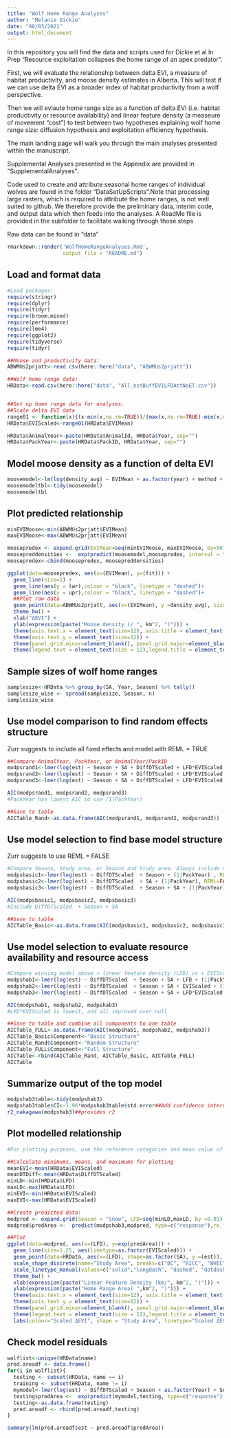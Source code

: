 ---
title: "Wolf Home Range Analyses"
author: "Melanie Dickie"
date: "08/03/2021"
output: html_document
---

In this repository you will find the data and scripts used for Dickie et al In Prep "Resource exploitation collapses the home range of an apex predator". 

First, we will evaluate the relationship between delta EVI, a measure of habitat productivity, and moose density estimates in Alberta. This will test if we can use delta EVI as a broader index of habitat productivity from a wolf perspective. 

Then we will evlaute home range size as a function of delta EVI (i.e. habitat productivity or resource availability) and linear feature density (a measeure of movement "cost") to test between two hypotheses explaining wolf home range size: diffusion hypothesis and exploitation efficiency hypothesis. 

The main landing page will walk you through the main analyses presented within the manuscript.

Supplemental Analyses presented in the Appendix are provided in "SupplementalAnalyses".

Code used to create and attribute seasonal home ranges of individual wolves are found in the folder "DataSetUpScripts".Note that processing large rasters, which is required to attribute the home ranges, is not well suited to github. We therefore provide the preliminary data, interim code, and output data which then feeds into the analyses. A ReadMe file is provided in the subfolder to facilitate walking through those steps

Raw data can be found in "data"

```{r render, eval=FALSE, message=FALSE, warning=FALSE, include=FALSE, results='hide'}
rmarkdown::render('WolfHomeRangeAnalyses.Rmd',
                  output_file = "README.md")
```

## Load and format data
```{r, message=FALSE, warning=FALSE}

#Load packages:
require(stringr)
require(dplyr)
require(tidyr)
require(broom.mixed)
require(performance)
require(lme4)
require(ggplot2)
require(tidyverse)
require(tidyr)

##Moose and productivity data:
ABWMUs2prjatt<-read.csv(here::here("data", "ABWMUs2prjatt"))

##Wolf home range data:
HRData<-read.csv(here::here("data", "All_estBuffEVILFDAttNoET.csv"))


##Set up home range data for analyses:
##Scale delta EVI data
range01 <- function(x){(x-min(x,na.rm=TRUE))/(max(x,na.rm=TRUE)-min(x,na.rm=TRUE))}
HRData$EVIScaled<-range01(HRData$EVIMean)

HRData$AnimalYear<-paste(HRData$AnimalId, HRData$Year, sep="")
HRData$PackYear<-paste(HRData$PackID, HRData$Year, sep="")

```

## Model moose density as a function of delta EVI

```{r}
moosemodel<-lm(log(density_avg) ~ EVIMean + as.factor(year) + method + region, data = ABWMUs2prjatt)
moosemodeltbl<-tidy(moosemodel)
moosemodeltbl

```

## Plot predicted relationship

``` {r}
minEVIMoose<-min(ABWMUs2prjatt$EVIMean)
maxEVIMoose<-max(ABWMUs2prjatt$EVIMean)

moosepredex <- expand.grid(EVIMean=seq(minEVIMoose, maxEVIMoose, by=50), year = "2014", method = "distance", region = "boreal")
moosepreddensities <-  exp(predict(moosemodel,moosepredex, interval = "confidence"))
moosepredex<-cbind(moosepredex, moosepreddensities)

ggplot(data=moosepredex, aes(x=(EVIMean), y=(fit))) +
  geom_line(size=1) +
  geom_line(aes(y = lwr),colour = "black", linetype = "dashed")+
  geom_line(aes(y = upr),colour = "black", linetype = "dashed")+
  ##Plot raw data
  geom_point(data=ABWMUs2prjatt, aes(x=(EVIMean), y =density_avg), size=2)+
  theme_bw() +  
  xlab("ΔEVI") +
  ylab(expression(paste("Moose density (/ ", km^2, ")"))) +
  theme(axis.text.x = element_text(size=12), axis.title = element_text(size=14) ) + 
  theme(axis.text.y = element_text(size=12)) + 
  theme(panel.grid.minor=element_blank(), panel.grid.major=element_blank()) + 
  theme(legend.text = element_text(size = 12),legend.title = element_text(size = 14), legend.position="top", legend.box = "vertical")

```

## Sample sizes of wolf home ranges

```{r}
samplesize<-HRData %>% group_by(SA, Year, Season) %>% tally()
samplesize_wise <- spread(samplesize, Season, n)
samplesize_wise
```

## Use model comparison to find random effects structure

Zurr suggests to include all fixed effects and model with REML = TRUE
```{r}
##Compare AnimalYear, PackYear, or AnimalYear/PackID
modpsrand1<-lmer(log(est) ~ Season + SA + DiffDTScaled + LFD*EVIScaled + (1|AnimalYear), REML=TRUE, data = HRData)
modpsrand2<-lmer(log(est) ~ Season + SA + DiffDTScaled + LFD*EVIScaled + (1|PackYear), REML=TRUE, data = HRData)
modpsrand3<-lmer(log(est) ~ Season + SA + DiffDTScaled + LFD*EVIScaled + (1|AnimalYear/PackID), REML=TRUE, data = HRData)

AIC(modpsrand1, modpsrand2, modpsrand3)
#PackYear has lowest AIC so use (1|PackYear)

##Save to table
AICTable_Rand<-as.data.frame(AIC(modpsrand1, modpsrand2, modpsrand3))
```

## Use model selection to find base model structure

Zurr suggests to use REML = FALSE
```{r}
#Compare Season, Study area, or Season and Study area. Always include monitoring period (scaled)
modpsbasic1<-lmer(log(est) ~ DiffDTScaled  + Season + (1|PackYear) , REML=FALSE, data = HRData)
modpsbasic2<-lmer(log(est) ~ DiffDTScaled  + SA + (1|PackYear), REML=FALSE, data = HRData) #SA=StudyArea
modpsbasic3<-lmer(log(est) ~ DiffDTScaled  + Season + SA + (1|PackYear), REML=FALSE, data = HRData)

AIC(modpsbasic1, modpsbasic2, modpsbasic3)
#Include DiffDTScaled  + Season + SA

##Save to table
AICTable_Basic<-as.data.frame(AIC(modpsbasic1, modpsbasic2, modpsbasic3))

```

## Use model selection to evaluate resource availability and resource access
```{r}
#Compare winning model above + linear feature density (LFD) vs + EVIScaled vs + LFD*EVIScaled
modpshab1<-lmer(log(est) ~ DiffDTScaled  + Season + SA + LFD + (1|PackYear), REML=FALSE, data = HRData)
modpshab2<-lmer(log(est) ~ DiffDTScaled  + Season + SA + EVIScaled + (1|PackYear), REML=FALSE, data = HRData)
modpshab3<-lmer(log(est) ~ DiffDTScaled  + Season + SA + LFD*EVIScaled + (1|PackYear), REML=FALSE, data = HRData)

AIC(modpshab1, modpshab2, modpshab3)
#LFD*EVIScaled is lowest, and all improved over null

##Save to table and combine all components to one table
AICTable_FULL<-as.data.frame(AIC(modpshab1, modpshab2, modpshab3))
AICTable_Basic$Component<-"Basic Structure"
AICTable_Rand$Component<-"Random Structure"
AICTable_FULL$Component<-"Full Structure"
AICTable<-rbind(AICTable_Rand, AICTable_Basic, AICTable_FULL)
AICTable
```

## Summarize output of the top model

```{r message=FALSE, warning=FALSE}

modpshab3table<-tidy(modpshab3)
modpshab3table$CI<-1.96*modpshab3table$std.error##Add confidence interval
r2_nakagawa(modpshab3)##provides r2

```

## Plot modelled relationship

```{r message=FALSE, warning=FALSE}
#For plotting purposes, use the reference categories and mean value of continuous variables

##Calculate minimums, means, and maximums for plotting
meanEVI<-mean(HRData$EVIScaled)
meanDTDiff<-mean(HRData$DiffDTScaled)
minLD<-min(HRData$LFD)
maxLD<-max(HRData$LFD)
minEVI<-min(HRData$EVIScaled)
maxEVI<-max(HRData$EVIScaled)

##Create predicted data:
modpred <- expand.grid(Season = "Snow", LFD=seq(minLD,maxLD, by =0.01), DiffDTScaled=meanDTDiff, EVIScaled=c(0,0.25,0.5,0.75,1), SA = "BC")
modpred$predArea <-  predict(modpshab3,modpred, type=c("response"),re.form=NA)

##Plot
ggplot(data=modpred, aes(x=(LFD), y=exp(predArea))) +
  geom_line(size=1.25, aes(linetype=as.factor(EVIScaled))) +
  geom_point(data=HRData, aes(x=(LFD), shape=as.factor(SA), y =(est)), size=2.5, alpha = 1/3)+
  scale_shape_discrete(name="Study Area", breaks=c("BC", "RICC", "WHEC", "SK"), labels = c("BC", "AB NE", "AB N", "SK"), solid=F)+
  scale_linetype_manual(values=c("solid","longdash", "dashed", "dotdash", "dotted"))+
  theme_bw() +  
  xlab(expression(paste("Linear Feature Density (km/", km^2, ")"))) +
  ylab(expression(paste("Home Range Area( ",km^2, ")"))) +
  theme(axis.text.x = element_text(size=12), axis.title = element_text(size=14) ) + 
  theme(axis.text.y = element_text(size=12)) + 
  theme(panel.grid.minor=element_blank(), panel.grid.major=element_blank()) + 
  theme(legend.text = element_text(size = 12),legend.title = element_text(size = 14), legend.position=c(0.5, 0.9), legend.direction = "horizontal")+
  labs(colour="Scaled ΔEVI", shape = "Study Area", linetype="Scaled ΔEVI")

```

## Check model residuals

```{r message=FALSE, warning=FALSE}
wolflist<-unique(HRData$name)
pred.areadf <- data.frame()
for(i in wolflist){
  testing <- subset(HRData, name == i)
  training <- subset(HRData, name != i)
  mymodel<-lmer(log(est) ~ DiffDTScaled + Season + as.factor(Year) + SA + LFD*EVIScaled + (1|AnimalId) + (1|PackID), REML=FALSE, data = training)
  testing$predArea <-  exp(predict(mymodel,testing, type=c("response"), re.form= ~(1|PackID), allow.new.levels = TRUE))
  testing<-as.data.frame(testing)
  pred.areadf <- rbind(pred.areadf,testing)
}

summary(lm(pred.areadf$est ~ pred.areadf$predArea))
```
